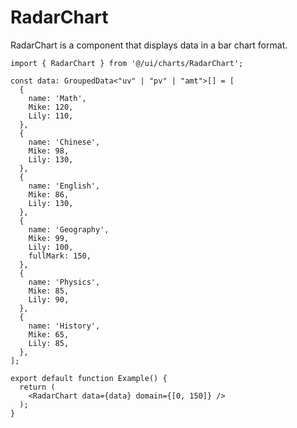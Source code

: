 # RadarChart

RadarChart is a component that displays data in a bar chart format.

```tsx preview
import { RadarChart } from '@/ui/charts/RadarChart';

const data: GroupedData<"uv" | "pv" | "amt">[] = [
  {
    name: 'Math',
    Mike: 120,
    Lily: 110,
  },
  {
    name: 'Chinese',
    Mike: 98,
    Lily: 130,
  },
  {
    name: 'English',
    Mike: 86,
    Lily: 130,
  },
  {
    name: 'Geography',
    Mike: 99,
    Lily: 100,
    fullMark: 150,
  },
  {
    name: 'Physics',
    Mike: 85,
    Lily: 90,
  },
  {
    name: 'History',
    Mike: 65,
    Lily: 85,
  },
];

export default function Example() {
  return (
    <RadarChart data={data} domain={[0, 150]} />
  );
}
```